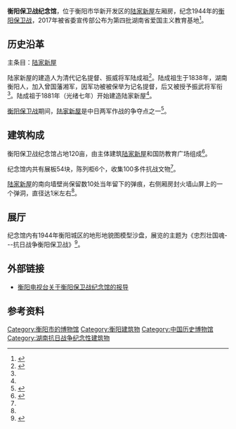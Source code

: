{{coord|26|53|08.5|N|112|32|50.4|E|display=title|scale:10000}}
{{Infobox Museum
 |name          = 衡阳保卫战纪念馆
 |image         =File:Lu's new 20170214-05.jpg 
 |imagesize     = 
 |caption       = 
 |map_type      = 
 |map_caption   = 
 |latitude      = 
 |longitude     = 
 |established   = 
 |dissolved     = 
 |location      = [[湖南省|湖南省]][[衡阳市|衡阳市]][[蒸湘区|蒸湘区]][[陆家新屋|陆家新屋]]左厢房
 |type          = 历史博物馆
 |visitors      = 
 |director      =
 |curator       = 
 |publictransit = 
 |website       = 
}}
'''衡阳保卫战纪念馆'''，位于衡阳市华新开发区的[[陆家新屋|陆家新屋]]左厢房，纪念1944年的[[衡阳保卫战|衡阳保卫战]]，2017年被省委宣传部公布为第四批湖南省爱国主义教育基地<ref name=":1">{{Cite news|url=http://mt.sohu.com/20170125/n479558867.shtml|title=衡阳市新添四处省级爱国主义教育基地|last=唐|first=海强|date=2017年1月25日|work=华声在线|accessdate=|archive-date=2017年3月3日|archive-url=https://web.archive.org/web/20170303201151/http://mt.sohu.com/20170125/n479558867.shtml|dead-url=no}}</ref>。

== 历史沿革 ==
主条目：[[陆家新屋|陆家新屋]]

陆家新屋的建造人为清代记名提督、振威将军陆成祖<ref name=":02">{{Cite news|url=http://www.e0734.com/html/2010/0402/52178.html|title=陆家新屋|last=|first=|date=2010年4月2日|work=中国衡阳新闻网|accessdate=|archive-url=https://web.archive.org/web/20170216220906/http://www.e0734.com/html/2010/0402/52178.html|archive-date=2017年2月16日|dead-url=yes}}</ref>。陆成祖生于1838年，湖南衡阳人，加入曾国藩湘军，因军功被被保举为记名提督，后又被授予振武将军衔<ref name=":02" />。陆成祖于1881年（光绪七年）开始建造陆家新屋<ref name=":02" />。

[[衡阳保卫战|衡阳保卫战]]期间，[[陆家新屋|陆家新屋]]是中日两军作战的争夺点之一<ref>{{Cite news|url=http://news.xinhuanet.com/politics/2014-07/15/c_1111629531.htm|title=陆家新屋的弹痕——还原惨烈的“衡阳保卫战”|last=丁|first=文杰|date=2014年7月15日|work=新华网|accessdate=|deadurl=yes|archiveurl=https://web.archive.org/web/20170218063224/http://news.xinhuanet.com/politics/2014-07/15/c_1111629531.htm|archivedate=2017年2月18日|df=}}</ref>。

== 建筑构成 ==
衡阳保卫战纪念馆占地120亩，由主体建筑[[陆家新屋|陆家新屋]]和国防教育广场组成<ref name=":0">{{Cite news|url=http://www.hyxjfj.gov.cn/news/3/10187.html|title=快乐黄金周：衡阳抗战景点受追捧|last=|first=|date=2015年10月8日|work=衡阳广电网|accessdate=|archive-url=https://web.archive.org/web/20170216133242/http://www.hyxjfj.gov.cn/news/3/10187.html|archive-date=2017-02-16|dead-url=yes}}</ref>。

纪念馆内共有展板54块，陈列柜6个，收集100多件抗战文物<ref name=":0" />。

[[陆家新屋|陆家新屋]]的南向墙壁尚保留数10处当年留下的弹痕，右侧厢房封火墙山屏上的一个弹洞，直径达1米左右<ref name=":1" />。

== 展厅 ==
纪念馆内有1944年衡阳城区的地形地貌图模型沙盘，展览的主题为《忠烈壮国魂---抗日战争衡阳保卫战》<ref>{{Cite web|url=http://hn.rednet.cn/c/2016/11/15/4136284.htm|title=【首届湖南文物解读大赛】衡阳保卫战纪念馆——陆家新屋解说词|accessdate=2018年7月18日|author=阳娟|date=2016年11月15日|publisher=红网|archive-date=2018年7月18日|archive-url=https://web.archive.org/web/20180718204911/http://hn.rednet.cn/c/2016/11/15/4136284.htm|dead-url=no}}</ref>。{{Gallery|File:Lu's new 20170214-06.jpg|展厅|File:Lu's new 20170214-07.jpg|展厅|File:Lu's new 20170214-10.jpg|展厅|title=纪念馆展厅|footer=|width=260|height=|lines=1}}

== 外部链接 ==
* [http://www.hydst.com/szxw/2015/10/06/19114240995.html 衡阳电视台关于衡阳保卫战纪念馆的报导] {{Wayback|url=http://www.hydst.com/szxw/2015/10/06/19114240995.html |date=20170216131259 }}

== 参考资料 ==
{{Reflist|2}}
{{衡阳文化场馆}}
{{衡阳爱国主义教育示范基地}}
[[Category:衡阳市的博物馆|Category:衡阳市的博物馆]]
[[Category:衡阳建筑物|Category:衡阳建筑物]]
[[Category:中国历史博物馆|Category:中国历史博物馆]]
[[Category:湖南抗日战争纪念性建筑物|Category:湖南抗日战争纪念性建筑物]]